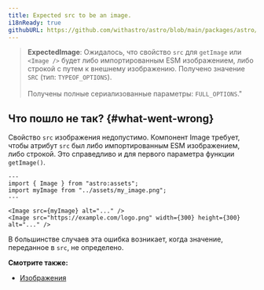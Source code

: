 ```yaml
---
title: Expected src to be an image.
i18nReady: true
githubURL: https://github.com/withastro/astro/blob/main/packages/astro/src/core/errors/errors-data.ts
---
```


> **ExpectedImage**: Ожидалось, что свойство `src` для `getImage` или `<Image />` будет либо импортированным ESM изображением, либо строкой с путем к внешнему изображению. Получено значение `SRC` (тип: `TYPEOF_OPTIONS`).<br/><br/>Получены полные сериализованные параметры: `FULL_OPTIONS`."

## Что пошло не так? \{#what-went-wrong\}

Свойство `src` изображения недопустимо. Компонент Image требует, чтобы атрибут `src` был либо импортированным ESM изображением, либо строкой. Это справедливо и для первого параметра функции `getImage()`.

```astro
---
import { Image } from "astro:assets";
import myImage from "../assets/my_image.png";
---

<Image src={myImage} alt="..." />
<Image src="https://example.com/logo.png" width={300} height={300} alt="..." />
```

В большинстве случаев эта ошибка возникает, когда значение, переданное в `src`, не определено.

**Смотрите также:**

-  [Изображения](/ru/guides/images/)
